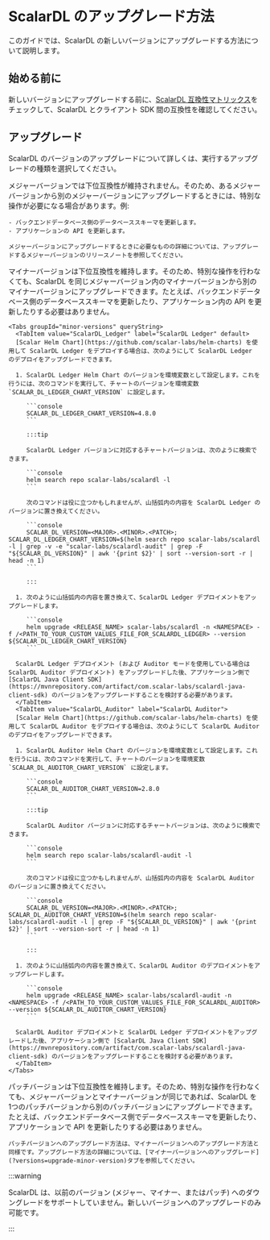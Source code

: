 ---
---

# ScalarDL のアップグレード方法


<TranslationBanner />

このガイドでは、ScalarDL の新しいバージョンにアップグレードする方法について説明します。

## 始める前に

新しいバージョンにアップグレードする前に、[ScalarDL 互換性マトリックス](https://scalardl.scalar-labs.com/docs/latest/compatibility/)をチェックして、ScalarDL とクライアント SDK 間の互換性を確認してください。

## アップグレード

ScalarDL のバージョンのアップグレードについて詳しくは、実行するアップグレードの種類を選択してください。

<Tabs groupId="versions" queryString>
  <TabItem value="upgrade-major-version" label="メジャーバージョンへのアップグレード" default>
    メジャーバージョンでは下位互換性が維持されません。そのため、あるメジャーバージョンから別のメジャーバージョンにアップグレードするときには、特別な操作が必要になる場合があります。例:

    - バックエンドデータベース側のデータベーススキーマを更新します。
    - アプリケーションの API を更新します。

    メジャーバージョンにアップグレードするときに必要なものの詳細については、アップグレードするメジャーバージョンのリリースノートを参照してください。
  </TabItem>
  <TabItem value="upgrade-minor-version" label="マイナーバージョンへのアップグレード">
    マイナーバージョンは下位互換性を維持します。そのため、特別な操作を行わなくても、ScalarDL を同じメジャーバージョン内のマイナーバージョンから別のマイナーバージョンにアップグレードできます。たとえば、バックエンドデータベース側のデータベーススキーマを更新したり、アプリケーション内の API を更新したりする必要はありません。

    <Tabs groupId="minor-versions" queryString>
      <TabItem value="ScalarDL_Ledger" label="ScalarDL Ledger" default>
      [Scalar Helm Chart](https://github.com/scalar-labs/helm-charts) を使用して ScalarDL Ledger をデプロイする場合は、次のようにして ScalarDL Ledger のデプロイをアップグレードできます。

      1. ScalarDL Ledger Helm Chart のバージョンを環境変数として設定します。これを行うには、次のコマンドを実行して、チャートのバージョンを環境変数 `SCALAR_DL_LEDGER_CHART_VERSION` に設定します。

         ```console
         SCALAR_DL_LEDGER_CHART_VERSION=4.8.0
         ```

         :::tip

         ScalarDL Ledger バージョンに対応するチャートバージョンは、次のように検索できます。

         ```console
         helm search repo scalar-labs/scalardl -l
         ```

         次のコマンドは役に立つかもしれませんが、山括弧内の内容を ScalarDL Ledger のバージョンに置き換えてください。

         ```console
         SCALAR_DL_VERSION=<MAJOR>.<MINOR>.<PATCH>; SCALAR_DL_LEDGER_CHART_VERSION=$(helm search repo scalar-labs/scalardl -l | grep -v -e "scalar-labs/scalardl-audit" | grep -F "${SCALAR_DL_VERSION}" | awk '{print $2}' | sort --version-sort -r | head -n 1)
         ```

         :::

      1. 次のように山括弧内の内容を置き換えて、ScalarDL Ledger デプロイメントをアップグレードします。

         ```console
         helm upgrade <RELEASE_NAME> scalar-labs/scalardl -n <NAMESPACE> -f /<PATH_TO_YOUR_CUSTOM_VALUES_FILE_FOR_SCALARDL_LEDGER> --version ${SCALAR_DL_LEDGER_CHART_VERSION}
         ```

      ScalarDL Ledger デプロイメント (および Auditor モードを使用している場合は ScalarDL Auditor デプロイメント) をアップグレードした後、アプリケーション側で [ScalarDL Java Client SDK](https://mvnrepository.com/artifact/com.scalar-labs/scalardl-java-client-sdk) のバージョンをアップグレードすることを検討する必要があります。
      </TabItem>
      <TabItem value="ScalarDL_Auditor" label="ScalarDL Auditor">
      [Scalar Helm Chart](https://github.com/scalar-labs/helm-charts) を使用して ScalarDL Auditor をデプロイする場合は、次のようにして ScalarDL Auditor のデプロイをアップグレードできます。

      1. ScalarDL Auditor Helm Chart のバージョンを環境変数として設定します。これを行うには、次のコマンドを実行して、チャートのバージョンを環境変数 `SCALAR_DL_AUDITOR_CHART_VERSION` に設定します。

         ```console
         SCALAR_DL_AUDITOR_CHART_VERSION=2.8.0
         ```

         :::tip

         ScalarDL Auditor バージョンに対応するチャートバージョンは、次のように検索できます。

         ```console
         helm search repo scalar-labs/scalardl-audit -l
         ```

         次のコマンドは役に立つかもしれませんが、山括弧内の内容を ScalarDL Auditor のバージョンに置き換えてください。

         ```console
         SCALAR_DL_VERSION=<MAJOR>.<MINOR>.<PATCH>; SCALAR_DL_AUDITOR_CHART_VERSION=$(helm search repo scalar-labs/scalardl-audit -l | grep -F "${SCALAR_DL_VERSION}" | awk '{print $2}' | sort --version-sort -r | head -n 1)
         ```

         :::

      1. 次のように山括弧内の内容を置き換えて、ScalarDL Auditor のデプロイメントをアップグレードします。

         ```console
         helm upgrade <RELEASE_NAME> scalar-labs/scalardl-audit -n <NAMESPACE> -f /<PATH_TO_YOUR_CUSTOM_VALUES_FILE_FOR_SCALARDL_AUDITOR> --version ${SCALAR_DL_AUDITOR_CHART_VERSION}
         ```

      ScalarDL Auditor デプロイメントと ScalarDL Ledger デプロイメントをアップグレードした後、アプリケーション側で [ScalarDL Java Client SDK](https://mvnrepository.com/artifact/com.scalar-labs/scalardl-java-client-sdk) のバージョンをアップグレードすることを検討する必要があります。
      </TabItem>
    </Tabs>
  </TabItem>
  <TabItem value="upgrade-patch-version" label="パッチバージョンにアップグレードする">
    パッチバージョンは下位互換性を維持します。そのため、特別な操作を行わなくても、メジャーバージョンとマイナーバージョンが同じであれば、ScalarDL を 1つのパッチバージョンから別のパッチバージョンにアップグレードできます。たとえば、バックエンドデータベース側でデータベーススキーマを更新したり、アプリケーションで API を更新したりする必要はありません。

    パッチバージョンへのアップグレード方法は、マイナーバージョンへのアップグレード方法と同様です。アップグレード方法の詳細については、[マイナーバージョンへのアップグレード](?versions=upgrade-minor-version)タブを参照してください。
  </TabItem>
</Tabs>

:::warning

ScalarDL は、以前のバージョン (メジャー、マイナー、またはパッチ) へのダウングレードをサポートしていません。新しいバージョンへのアップグレードのみ可能です。

:::
